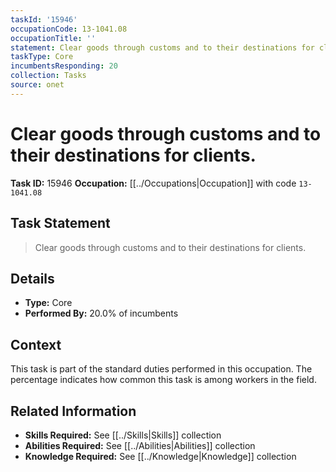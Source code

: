 ```yaml
---
taskId: '15946'
occupationCode: 13-1041.08
occupationTitle: ''
statement: Clear goods through customs and to their destinations for clients.
taskType: Core
incumbentsResponding: 20
collection: Tasks
source: onet
---
```

# Clear goods through customs and to their destinations for clients.

**Task ID:** 15946
**Occupation:** [[../Occupations|Occupation]] with code `13-1041.08`

## Task Statement

> Clear goods through customs and to their destinations for clients.

## Details

- **Type:** Core
- **Performed By:** 20.0% of incumbents

## Context

This task is part of the standard duties performed in this occupation. The percentage indicates how common this task is among workers in the field.

## Related Information

- **Skills Required:** See [[../Skills|Skills]] collection
- **Abilities Required:** See [[../Abilities|Abilities]] collection
- **Knowledge Required:** See [[../Knowledge|Knowledge]] collection
